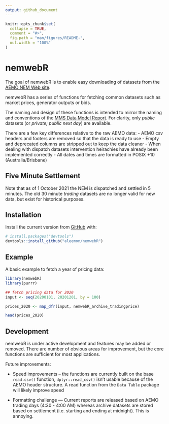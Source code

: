 ```yaml
---
output: github_document
---
```


<!-- README.md is generated from README.Rmd. Please edit that file -->

```r
knitr::opts_chunk$set(
  collapse = TRUE,
  comment = "#>",
  fig.path = "man/figures/README-",
  out.width = "100%"
)
```

# nemwebR

<!-- badges: start -->
<!-- badges: end -->

The goal of nemwebR is to enable easy downloading of datasets from the [AEMO NEM Web site](https://www.aemo.com.au/energy-systems/electricity/national-electricity-market-nem/data-nem/market-data-nemweb).

nemwebR has a series of functions for fetching common datasets such as market prices, generator outputs or bids.

The naming and design of these functions is intended to mirror the naming and conventions of the [MMS Data Model Report](http://nemweb.com.au/Reports/Current/MMSDataModelReport/Electricity/MMS%20Data%20Model%20Report_files/MMS_2.htm). For clarity, only _public_ datasets (or _private; public next day_) are available.

There are a few key differences relative to the raw AEMO data:
- AEMO csv headers and footers are removed so that the data is ready to use
- Empty and deprecated columns are stripped out to keep the data cleaner
- When dealing with dispatch datasets intervention heirachies have already been implemented correctly
- All dates and times are formatted in POSIX +10 (Australia/Brisbane)


## Five Minute Settlement

Note that as of 1 October 2021 the NEM is dispatched and settled in 5 minutes. The old 30 minute _trading_ datasets are no longer valid for new data, but exist for historical purposes.  


## Installation

Install the current version from [GitHub](https://github.com/) with:

``` r
# install.packages("devtools")
devtools::install_github("aleemon/nemwebR")
```
## Example

A basic example to fetch a year of pricing data:

```r
library(nemwebR)
library(purrr)

## fetch pricing data for 2020
input <- seq(20200101, 20201201, by = 100)

prices_2020 <- map_dfr(input, nemwebR_archive_tradingprice)

head(prices_2020)

```


## Development

nemwebR is under active development and features may be added or removed. There are number of obvious areas for improvement, but the core functions are sufficient for most applications.

Future improvements:

* Speed improvements -- the functions are currently built on the base `read.csv()` function, `dplyr::read_csv()` isn't usable because of the AEMO header structure. A read function from the `Data Table` package will likely improve speed

* Formatting challenge --- Current reports are released based on AEMO trading days (4:30 - 4:00 AM) whereas archive datasets are stored based on settlement (i.e. starting and ending at midnight). This is annoying.
